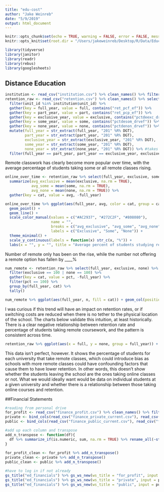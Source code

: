```yaml
---
title: "edu-cost"
author: "Jake Weinreb"
date: "5/9/2019"
output: html_document
---
```


```r
knitr::opts_chunk$set(echo = TRUE, warning = FALSE, error = FALSE, message = FALSE)
knitr::opts_knit$set(root.dir = "/Users/jakeweinreb/Desktop/R/Data/Education/")
```

```r
library(tidyverse)
library(janitor)
library(readr)
library(rebus)
library(googlesheets)
```

## Distance Education

```r
institution <- read_csv("institution.csv") %>% clean_names() %>% filter(instcat_hd2017 == 2)
retention_raw <- read_csv("retention.csv") %>% clean_names() %>% select(-x33) %>% 
  filter(unit_id %in% institution$unit_id) %>% 
  gather(key = full_year, value = full, contains("ret_pcf_ef")) %>% 
  gather(key = part_year, value = part, contains("ret_pcp_ef")) %>% 
  gather(key = exclusive_year, value = exclusive, contains("pctdeexc_drvef")) %>% 
  gather(key = some_year, value = some, contains("pctdesom_drvef")) %>% 
  gather(key = none_year, value = none, contains("pctdenon_drvef")) %>% 
  mutate(full_year = str_extract(full_year, "201" %R% DGT),
         part_year = str_extract(part_year, "201" %R% DGT),
         exclusive_year = str_extract(exclusive_year, "201" %R% DGT),
         some_year = str_extract(some_year, "201" %R% DGT),
         none_year = str_extract(none_year, "201" %R% DGT)) %>% #takes a while (~10 mins)
  filter(full_year == part_year, part_year == exclusive_year, exclusive_year == some_year, some_year == none_year)
```

Remote classwork has clearly become more popular over time, with the average percentage of students taking some or all remote classes rising.

```r
online_over_time <- retention_raw %>% select(full_year, exclusive, some, none) %>% group_by(full_year) %>%
  summarize(avg_exclusive = mean(exclusive, na.rm = TRUE),
            avg_some = mean(some, na.rm = TRUE),
            avg_none = mean(none, na.rm = TRUE)) %>% 
  gather(key = cat, value = avg, -full_year) 

online_over_time %>% ggplot(aes(full_year, avg, color = cat, group = cat)) + 
  geom_point() + 
  geom_line() +
  scale_color_manual(values = c("#AC2937", "#272C2F", "#808080"),
                     name = "",
                     breaks = c("avg_exclusive", "avg_some", "avg_none"),
                     labels = c("Exclusive", "Some", "None")) +
  theme_minimal() +
  scale_y_continuous(labels = function(x) str_c(x, "%")) +
  labs(x = "", y = "", title = "Average percent of students studying remotely")
```

Number of remote only has been on the rise, while the number not offering a remote option has fallen by ____%

```r
num_remote <- retention_raw %>% select(full_year, exclusive, none) %>% 
  filter(exclusive == 100 | none == 100) %>% 
  gather(key = cat, value = pct, -full_year) %>% 
  filter(pct == 100) %>% 
  group_by(full_year, cat) %>% 
  tally()

num_remote %>% ggplot(aes(full_year, n, fill = cat)) + geom_col(position = 'dodge')
```

I was curious if this trend will have an impact on retention rates, or if switching costs are reduced when there is no tether to the physical location of the school.  The charts below validate this intuition, at least historically.  There is a clear negative relationship between retention rate and percentage of students taking remote coursework, and the pattern is consistent across time.

```r
retention_raw %>% ggplot(aes(x = full, y = none, group = full_year)) + geom_point(alpha = .3) + facet_wrap(~full_year)
```

This data isn't perfect, however.  It shows the percentage of students for each university that take remote classes, which could introduce bias as schools with more remote classes could have confounding factors that cause them to have lower retention.  In other words, this doesn't show whether the students leaving the school are the ones taking online classes or not.  What we would ideally want would be data on individual students at a given university and whether there is a relationship between those taking online courses and retention.

##Financial Statements


```r
#reading from personal drive
for_profit <- read_csv("finance_profit.csv") %>% clean_names() %>% filter(unit_id %in% institution$unit_id)
private <- bind_cols(read_csv("finance_private_current.csv"), read_csv("finance_private_historical.csv")) %>% clean_names() %>% filter(unit_id %in% institution$unit_id)
public <- bind_cols(read_csv("finance_public_current.csv"), read_csv("finance_public_historical.csv")) %>% clean_names() %>% filter(unit_id %in% institution$unit_id)
```

```r
#add up each column and transpose
add_n_transpose <- function(df){
  df %>% summarize_if(is.numeric, sum, na.rm = TRUE) %>% rename_all(~str_remove(., "_f" %R% one_or_more("[:alnum:]") %R% END)) %>% t() %>% as.data.frame %>% rownames_to_column()
}
  
for_profit_clean <- for_profit %>% add_n_transpose()
private_clean <- private %>% add_n_transpose()
public_clean <- public %>% add_n_transpose()
```

```r
#have to log in if not already
gs_title("ed_financials") %>% gs_ws_new(ws_title = "for_profit", input = for_profit_clean)
gs_title("ed_financials") %>% gs_ws_new(ws_title = "private", input = private_clean)
gs_title("ed_financials") %>% gs_ws_new(ws_title = "public", input = public_clean)
```

